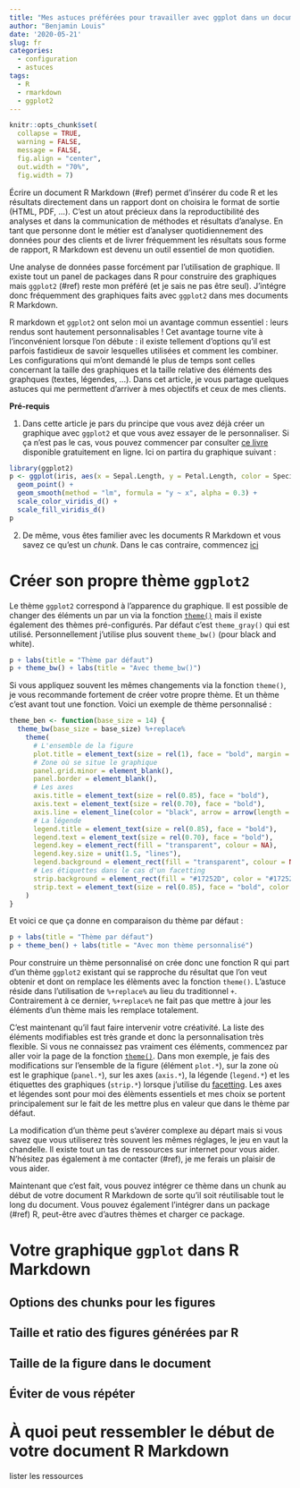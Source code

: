 ```yaml
---
title: "Mes astuces préférées pour travailler avec ggplot dans un document RMarkdown"
author: "Benjamin Louis"
date: '2020-05-21'
slug: fr
categories:
  - configuration
  - astuces
tags:
  - R
  - rmarkdown
  - ggplot2
---
```


```r
knitr::opts_chunk$set(
  collapse = TRUE,
  warning = FALSE,
  message = FALSE,
  fig.align = "center",
  out.width = "70%",
  fig.width = 7)
```

Écrire un document R Markdown (#ref) permet d'insérer du code R et les résultats directement dans un rapport dont on choisira le format de sortie (HTML, PDF, ...). C'est un atout précieux dans la reproductibilité des analyses et dans la communication de méthodes et résultats d'analyse. En tant que personne dont le métier est d'analyser quotidiennement des données pour des clients et de livrer fréquemment les résultats sous forme de rapport, R Markdown est devenu un outil essentiel de mon quotidien.

Une analyse de données passe forcément par l'utilisation de graphique. Il existe tout un panel de packages dans R pour construire des graphiques mais `ggplot2` (#ref) reste mon préféré (et je sais ne pas être seul). J'intégre donc fréquemment des graphiques faits avec `ggplot2` dans mes documents R Markdown.

R markdown et `ggplot2` ont selon moi un avantage commun essentiel : leurs rendus sont hautement personnalisables ! Cet avantage tourne vite à l'inconvénient lorsque l'on débute : il existe tellement d'options qu'il est parfois fastidieux de savoir lesquelles utilisées et comment les combiner. Les configurations qui m'ont demandé le plus de temps sont celles concernant la taille des graphiques et la taille relative des éléments des graphques (textes, légendes, ...). Dans cet article, je vous partage quelques astuces qui me permettent d'arriver à mes objectifs et ceux de mes clients.

__Pré-requis__

1. Dans cette article je pars du principe que vous avez déjà créer un graphique avec `ggplot2` et que vous avez essayer de le personnaliser. Si ça n'est pas le cas, vous pouvez commencer par consulter [ce livre](https://ggplot2-book.org/) disponible gratuitement en ligne. Ici on partira du graphique suivant :

```r
library(ggplot2)
p <- ggplot(iris, aes(x = Sepal.Length, y = Petal.Length, color = Species, fill = Species)) +
  geom_point() +
  geom_smooth(method = "lm", formula = "y ~ x", alpha = 0.3) +
  scale_color_viridis_d() +
  scale_fill_viridis_d()
p
```

2. De même, vous êtes familier avec les documents R Markdown et vous savez ce qu'est un _chunk_. Dans le cas contraire, commencez [ici](https://bookdown.org/yihui/rmarkdown/)

# Créer son propre thème `ggplot2`

Le thème `ggplot2` correspond à l'apparence du graphique. Il est possible de changer des éléments un par un via la fonction [`theme()`](https://ggplot2.tidyverse.org/reference/theme.html) mais il existe également des thèmes pré-configurés. Par défaut c'est `theme_gray()` qui est utilisé. Personnellement j'utilise plus souvent `theme_bw()` (pour black and white).


```r
p + labs(title = "Thème par défaut")
p + theme_bw() + labs(title = "Avec theme_bw()")
```   

Si vous appliquez souvent les mêmes changements via la fonction `theme()`, je vous recommande fortement de créer votre propre thème. Et un thème c'est avant tout une fonction. Voici un exemple de thème personnalisé :

```r
theme_ben <- function(base_size = 14) {
  theme_bw(base_size = base_size) %+replace%
    theme(
      # L'ensemble de la figure
      plot.title = element_text(size = rel(1), face = "bold", margin = margin(0,0,5,0), hjust = 0),
      # Zone où se situe le graphique
      panel.grid.minor = element_blank(),
      panel.border = element_blank(),
      # Les axes
      axis.title = element_text(size = rel(0.85), face = "bold"),
      axis.text = element_text(size = rel(0.70), face = "bold"),
      axis.line = element_line(color = "black", arrow = arrow(length = unit(0.3, "lines"), type = "closed")),
      # La légende
      legend.title = element_text(size = rel(0.85), face = "bold"),
      legend.text = element_text(size = rel(0.70), face = "bold"),
      legend.key = element_rect(fill = "transparent", colour = NA),
      legend.key.size = unit(1.5, "lines"),
      legend.background = element_rect(fill = "transparent", colour = NA),
      # Les étiquettes dans le cas d'un facetting
      strip.background = element_rect(fill = "#17252D", color = "#17252D"),
      strip.text = element_text(size = rel(0.85), face = "bold", color = "white", margin = margin(5,0,5,0))
    )
}
```

Et voici ce que ça donne en comparaison du thème par défaut :

```r
p + labs(title = "Thème par défaut")
p + theme_ben() + labs(title = "Avec mon thème personnalisé")
``` 

Pour construire un thème personnalisé on crée donc une fonction R qui part d'un thème `ggplot2` existant qui se rapproche du résultat que l'on veut obtenir et dont on remplace les élèments avec la fonction `theme()`. L'astuce réside dans l'utilisation de `%+replace%` au lieu du traditionnel `+`. Contrairement à ce dernier, `%+replace%` ne fait pas que mettre à jour les éléments d'un thème mais les remplace totalement. 

C'est maintenant qu'il faut faire intervenir votre créativité. La liste des éléments modifiables est très grande et donc la personnalisation très flexible. Si vous ne connaissez pas vraiment ces éléments, commencez par aller voir la page de la fonction [`theme()`](https://ggplot2.tidyverse.org/reference/theme.html). Dans mon exemple, je fais des modifications sur l'ensemble de la figure (élément `plot.*`), sur la zone où est le graphique (`panel.*`), sur les axes (`axis.*`), la légende (`legend.*`) et les étiquettes des graphiques (`strip.*`) lorsque j'utilise du [facetting](https://ggplot2-book.org/facet.html). Les axes et légendes sont pour moi des élèments essentiels et mes choix se portent principalement sur le fait de les mettre plus en valeur que dans le thème par défaut.

La modification d'un thème peut s'avérer complexe au départ mais si vous savez que vous utiliserez très souvent les mêmes réglages, le jeu en vaut la chandelle. Il existe tout un tas de ressources sur internet pour vous aider. N'hésitez pas également à me contacter (#ref), je me ferais un plaisir de vous aider.

Maintenant que c'est fait, vous pouvez intégrer ce thème dans un chunk au début de votre document R Markdown de sorte qu'il soit réutilisable tout le long du document. Vous pouvez également l'intégrer dans un package (#ref) R, peut-être avec d'autres thèmes et charger ce package. 

# Votre graphique `ggplot` dans R Markdown

## Options des chunks pour les figures


## Taille et ratio des figures générées par R

## Taille de la figure dans le document

## Éviter de vous répéter

# À quoi peut ressembler le début de votre document R Markdown

lister les ressources
